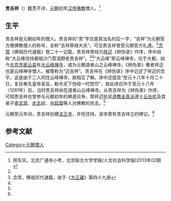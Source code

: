 '''贵吉祥'''（{{bd|？||？|}}）籍贯不详，[[元朝|元朝]]初年[[汉传佛教|汉传佛教]]僧人。<ref name=xing>邢东风，北京广通寺小考，北京联合大学学报(人文社会科学版)2013年02期</ref>

==生平==
贵吉祥是元朝初年的僧人。贵吉祥的“贵”字应是其法名的后一字，“吉祥”为元朝官方赠佛教僧人的称号，全称“吉祥荣禄大夫”，可见贵吉祥曾受元朝官方礼遇。<ref name=xing/>[[释念常|念常]]《佛祖历代通载》卷二十一记载，贵吉祥曾经为[[释祥迈|祥迈]]《辨伪录》作序，序中自称“大云峰住持袭祖沙门雪溪野老贵吉祥”。<ref>念常，佛祖历代通载，收于《[[大正藏|大正藏]]》第四十九册</ref><ref name=xing/>“大云峰”即云峰禅寺，位于大都，如今[[北京市|北京市]][[密云县|密云县]]有[[大云峰禅寺|大云峰禅寺]]，或为元朝道者山之云峰禅寺。《辨伪录》著者祥迈也是云峰禅寺僧人，被尊称为“迈吉祥”。贵吉祥在《辨伪录》序中记述了祥迈的生平，这是由于二人同住云峰禅寺，故相互了解。序中还提及“至元十八年十月二十日，复钦奉先皇帝圣旨，勅令天下伪经一时焚尽”，故此序应作于至元十八年（1281年）后，当时贵吉祥尚在道者山云峰禅寺。从贵吉祥为《辨伪录》作序，可知贵吉祥也曾参与元朝初年的佛道论争，帮祥迈批驳[[道教|道教]][[全真派|全真派]]道士[[丘处机|丘处机]]及其弟子[[李志常|李志常]]、[[史志经|史志经]]、[[令狐璋|令狐璋]]等人对佛教的攻击。<ref name=xing/>

元朝至元年间，贵吉祥创建[[广通寺_(北京)|法王寺]]，并任住持。该寺曾有贵吉祥立的碑记。<ref name=xing/>

==参考文献==
{{reflist}}

[[Category:元朝僧人|Category:元朝僧人]]